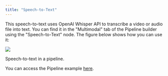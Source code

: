 ```yaml
---
title: "Speech-to-Text"
---
```


This speech-to-text uses OpenAI Whisper API to transcribe a video or audio file into text. You can find it in the "Multimodal" tab of the Pipeline builder using the "Speech-to-Text" node. The figure below shows how you can use it:

![](/images/15.webp)

Speech-to-text in a pipeline.

You can access the Pipeline example [here](https://app.vectorshift.ai/marketplace?pipeline%5Fid=64e22b2794dda4c4053dc26f).